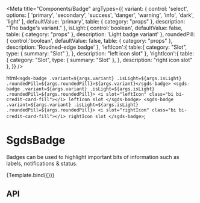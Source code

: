 
<Meta
  title="Components/Badge"
  argTypes={{
    variant: {
      control: 'select',
      options: [
        'primary',
        'secondary',
        'success',
        'danger',
        'warning',
        'info',
        'dark',
        'light'
      ],
      defaultValue: 'primary',
      table: { category: "props" },
      description: "The badge's variant."
    },
    isLight:{
      control:'boolean',
      defaultValue: false,
      table: { category: "props" },
      description: 'Light badge variant'
    },
    roundedPill:{
      control:'boolean',
      defaultValue: false,
      table: { category: "props" },
      description: 'Roudned-edge badge'
    },
    'leftIcon':{
      table:{ 
        category: "Slot",
        type: { summary: "Slot" },
      },
      description: "left icon slot"
    },
    'rightIcon':{
      table:{ 
        category: "Slot",
        type: { summary: "Slot" },
      },
      description: "right icon slot"
    },
  }}
/>

  html`
<sgds-badge .variant=${args.variant} .isLight=${args.isLight} .roundedPill=${args.roundedPill}>${args.variant}</sgds-badge>
<sgds-badge .variant=${args.variant} .isLight=${args.isLight} .roundedPill=${args.roundedPill}>
    <i slot="leftIcon" class="bi bi-credit-card-fill"></i>
    leftIcon slot
</sgds-badge>
<sgds-badge .variant=${args.variant} .isLight=${args.isLight} .roundedPill=${args.roundedPill}>
    <i slot="rightIcon" class="bi bi-credit-card-fill"></i>
    rightIcon slot
</sgds-badge>
  `;

# SgdsBadge

Badges can be used to highlight important bits of information such as labels, notifications & status.

<Canvas>
  <Story name="Basic" args={{ variant: "primary" }}>
    {Template.bind({})}
  </Story>
</Canvas>

## API

<ArgsTable story="Basic" />